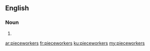 ==English==

===Noun===
{{head|en|plural}}

# {{plural of|pieceworker|lang=en|nocat=1}}

[[ar:pieceworkers]]
[[fr:pieceworkers]]
[[ku:pieceworkers]]
[[my:pieceworkers]]